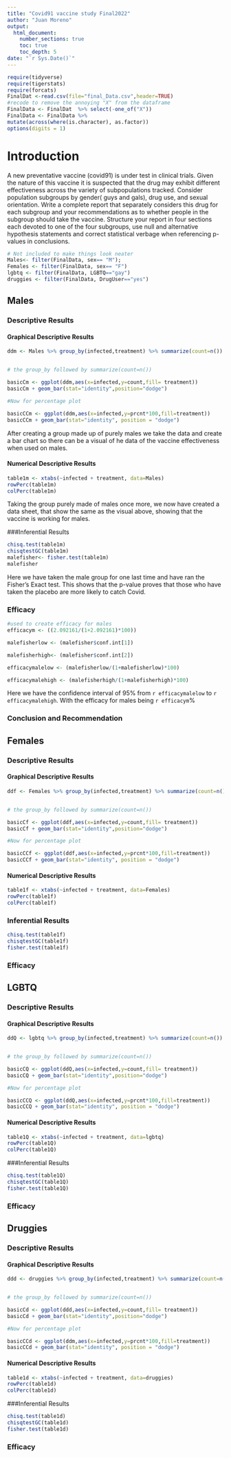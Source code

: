 ```yaml
---
title: "Covid91 vaccine study Final2022"
author: "Juan Moreno"
output: 
  html_document:
    number_sections: true
    toc: true
    toc_depth: 5
date: "`r Sys.Date()`" 
---
```


```r
require(tidyverse)
require(tigerstats)
require(forcats)
FinalDat <-read.csv(file="final_Data.csv",header=TRUE)
#recode to remove the annoying "X" from the dataframe
FinalData <- FinalDat  %>% select(-one_of("X"))
FinalData <- FinalData %>%
mutate(across(where(is.character), as.factor))
options(digits = 1)
```

# Introduction

A new  preventative vaccine (covid91) is under test in clinical trials. Given the nature of this vaccine it is suspected that the drug may exhibit different effectiveness across the variety of subpopulations tracked. Consider population subgroups by gender( guys and gals), drug use, and sexual orientation. Write a complete report that separately considers this drug for each subgroup and your recommendations as to whether people in the subgroup should take the vaccine. Structure your report in four sections each devoted to one of the four subgroups, use null and alternative hypothesis statements and correct statistical verbage when referencing p-values in conclusions.

```r
# Not included to make things look neater  
Males<- filter(FinalData, sex== "M"); 
Females <- filter(FinalData, sex== "F")
lgbtq <- filter(FinalData, LGBTQ=="gay")
druggies <- filter(FinalData, DrugUser=="yes")
```


## Males


### Descriptive Results


#### Graphical Descriptive Results

```r
ddm <- Males %>% group_by(infected,treatment) %>% summarize(count=n()) %>% mutate(prcnt=count/sum(count))


# the group_by followed by summarize(count=n())

basicCm <- ggplot(ddm,aes(x=infected,y=count,fill= treatment))
basicCm + geom_bar(stat="identity",position="dodge")

#Now for percentage plot

basicCCm <- ggplot(ddm,aes(x=infected,y=prcnt*100,fill=treatment)) 
basicCCm + geom_bar(stat="identity", position = "dodge")
```

After creating a group made up of purely males we take   the data and create a bar chart so there can be a   visual of he data of the vaccine effectiveness when   used on males.    



#### Numerical Descriptive Results


```r
table1m <- xtabs(~infected + treatment, data=Males)
rowPerc(table1m)
colPerc(table1m)
```

Taking the group purely made of males once more, we now   have created a data sheet, that show the same as the   visual above, showing that the vaccine is working for   males.  

###Inferential Results

```r
chisq.test(table1m)
chisqtestGC(table1m)
malefisher<- fisher.test(table1m)
malefisher
```

Here we have taken the male group for one last time and     have ran the Fisher's Exact test. This shows that the     p-value proves that those who have taken the placebo     are more likely to catch Covid.    

### Efficacy

```r
#used to create efficacy for males
efficacym <- ((2.092161/(1+2.092161)*100))

malefisherlow <- (malefisher$conf.int[1])

malefisherhigh<- (malefisher$conf.int[2])

efficacymalelow <- (malefisherlow/(1+malefisherlow)*100)

efficacymalehigh <- (malefisherhigh/(1+malefisherhigh)*100)
```

Here we have the confidence interval of 95%  from `r efficacymalelow` to `r efficacymalehigh`. With the efficacy for males being `r efficacym`%


### Conclusion and Recommendation




## Females

### Descriptive Results

#### Graphical Descriptive Results

```r
ddf <- Females %>% group_by(infected,treatment) %>% summarize(count=n()) %>% mutate(prcnt=count/sum(count))


# the group_by followed by summarize(count=n())

basicCf <- ggplot(ddf,aes(x=infected,y=count,fill= treatment))
basicCf + geom_bar(stat="identity",position="dodge")

#Now for percentage plot

basicCCf <- ggplot(ddf,aes(x=infected,y=prcnt*100,fill=treatment)) 
basicCCf + geom_bar(stat="identity", position = "dodge")
```


#### Numerical Descriptive Results

```r
table1f <- xtabs(~infected + treatment, data=Females)
rowPerc(table1f)
colPerc(table1f)
```

### Inferential Results

```r
chisq.test(table1f)
chisqtestGC(table1f)
fisher.test(table1f)
```


### Efficacy 



## LGBTQ


### Descriptive Results

#### Graphical Descriptive Results

```r
ddQ <- lgbtq %>% group_by(infected,treatment) %>% summarize(count=n()) %>% mutate(prcnt=count/sum(count))


# the group_by followed by summarize(count=n())

basicCQ <- ggplot(ddQ,aes(x=infected,y=count,fill= treatment))
basicCQ + geom_bar(stat="identity",position="dodge")

#Now for percentage plot

basicCCQ <- ggplot(ddQ,aes(x=infected,y=prcnt*100,fill=treatment)) 
basicCCQ + geom_bar(stat="identity", position = "dodge")
```


#### Numerical Descriptive Results

```r
table1Q <- xtabs(~infected + treatment, data=lgbtq)
rowPerc(table1Q)
colPerc(table1Q)
```


###Inferential Results

```r
chisq.test(table1Q)
chisqtestGC(table1Q)
fisher.test(table1Q)
```


### Efficacy 





## Druggies





### Descriptive Results

#### Graphical Descriptive Results

```r
ddd <- druggies %>% group_by(infected,treatment) %>% summarize(count=n()) %>% mutate(prcnt=count/sum(count))


# the group_by followed by summarize(count=n())

basicCd <- ggplot(ddd,aes(x=infected,y=count,fill= treatment))
basicCd + geom_bar(stat="identity",position="dodge")

#Now for percentage plot

basicCCd <- ggplot(ddm,aes(x=infected,y=prcnt*100,fill=treatment)) 
basicCCd + geom_bar(stat="identity", position = "dodge")
```


#### Numerical Descriptive Results

```r
table1d <- xtabs(~infected + treatment, data=druggies)
rowPerc(table1d)
colPerc(table1d)
```


###Inferential Results

```r
chisq.test(table1d)
chisqtestGC(table1d)
fisher.test(table1d)
```


### Efficacy 


